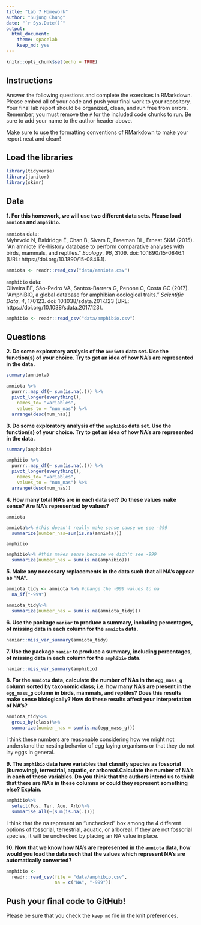 ```yaml
---
title: "Lab 7 Homework"
author: "Sujung Chung"
date: "`r Sys.Date()`"
output:
  html_document: 
    theme: spacelab
    keep_md: yes
---
```


```r
knitr::opts_chunk$set(echo = TRUE)
```

## Instructions
Answer the following questions and complete the exercises in RMarkdown. Please embed all of your code and push your final work to your repository. Your final lab report should be organized, clean, and run free from errors. Remember, you must remove the `#` for the included code chunks to run. Be sure to add your name to the author header above.  

Make sure to use the formatting conventions of RMarkdown to make your report neat and clean!  

## Load the libraries
```r
library(tidyverse)
library(janitor)
library(skimr)
``` 

## Data
**1. For this homework, we will use two different data sets. Please load `amniota` and `amphibio`.**  

`amniota` data:  
Myhrvold N, Baldridge E, Chan B, Sivam D, Freeman DL, Ernest SKM (2015). “An amniote life-history
database to perform comparative analyses with birds, mammals, and reptiles.” _Ecology_, *96*, 3109.
doi: 10.1890/15-0846.1 (URL: https://doi.org/10.1890/15-0846.1).
```r
amniota <- readr::read_csv("data/amniota.csv")
```

`amphibio` data:  
Oliveira BF, São-Pedro VA, Santos-Barrera G, Penone C, Costa GC (2017). “AmphiBIO, a global database
for amphibian ecological traits.” _Scientific Data_, *4*, 170123. doi: 10.1038/sdata.2017.123 (URL:
https://doi.org/10.1038/sdata.2017.123).
```r
amphibio <- readr::read_csv("data/amphibio.csv")
```

## Questions  
**2. Do some exploratory analysis of the `amniota` data set. Use the function(s) of your choice. Try to get an idea of how NA's are represented in the data.**  

```r
summary(amniota)
```

```r
amniota %>% 
  purrr::map_df(~ sum(is.na(.))) %>% 
  pivot_longer(everything(),
    names_to= "variables",
    values_to = "num_nas") %>% 
  arrange(desc(num_nas))
```

**3. Do some exploratory analysis of the `amphibio` data set. Use the function(s) of your choice. Try to get an idea of how NA's are represented in the data.**  

```r
summary(amphibio)
```

```r
amphibio %>% 
  purrr::map_df(~ sum(is.na(.))) %>% 
  pivot_longer(everything(),
    names_to= "variables",
    values_to = "num_nas") %>% 
  arrange(desc(num_nas))
```


**4. How many total NA's are in each data set? Do these values make sense? Are NA's represented by values?**   

`amniota`  
```r
amniota%>% #this doesn't really make sense cause we see -999
  summarize(number_nas=sum(is.na(amniota)))
```

`amphibio`  
```r
amphibio%>% #this makes sense because we didn't see -999
  summarize(number_nas = sum(is.na(amphibio)))
```

**5. Make any necessary replacements in the data such that all NA's appear as "NA".**   
```r
amniota_tidy <- amniota %>% #change the -999 values to na
  na_if("-999")

amniota_tidy%>%
  summarize(number_nas = sum(is.na(amniota_tidy)))
```

**6. Use the package `naniar` to produce a summary, including percentages, of missing data in each column for the `amniota` data.**  
```r
naniar::miss_var_summary(amniota_tidy)
```

**7. Use the package `naniar` to produce a summary, including percentages, of missing data in each column for the `amphibio` data.**
```r
naniar::miss_var_summary(amphibio)
```

**8. For the `amniota` data, calculate the number of NAs in the `egg_mass_g` column sorted by taxonomic class; i.e. how many NA's are present in the `egg_mass_g` column in birds, mammals, and reptiles? Does this results make sense biologically? How do these results affect your interpretation of NA's?**  

```r
amniota_tidy%>%
  group_by(class)%>%
  summarize(number_nas = sum(is.na(egg_mass_g)))
```
I think these numbers are reasonable considering how we might not understand the nesting behavior of egg laying organisms or that they do not lay eggs in general.

**9. The `amphibio` data have variables that classify species as fossorial (burrowing), terrestrial, aquatic, or arboreal.Calculate the number of NA's in each of these variables. Do you think that the authors intend us to think that there are NA's in these columns or could they represent something else? Explain.**

```r
amphibio%>%
  select(Fos, Ter, Aqu, Arb)%>%
  summarise_all(~(sum(is.na(.))))
```
I think that the na represent an "unchecked" box among the 4 different options of fossorial, terrestrial, aquatic, or arboreal.  If they are not fossorial species, it will be unchecked by placing an NA value in place.

**10. Now that we know how NA's are represented in the `amniota` data, how would you load the data such that the values which represent NA's are automatically converted?**
```r
amphibio <- 
  readr::read_csv(file = "data/amphibio.csv", 
                  na = c("NA", "-999"))
```

## Push your final code to GitHub!
Please be sure that you check the `keep md` file in the knit preferences.  